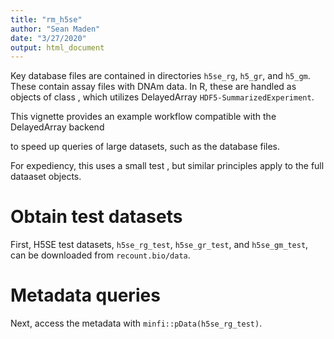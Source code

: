 ```yaml
---
title: "rm_h5se"
author: "Sean Maden"
date: "3/27/2020"
output: html_document
---
```


Key database files are contained in directories `h5se_rg`, `h5_gr`, and `h5_gm`. These contain assay files with DNAm data. In R, these are handled as objects of class , which utilizes DelayedArray `HDF5-SummarizedExperiment`. 

This vignette provides an example workflow compatible with the DelayedArray backend 

to speed up queries of large datasets, such as the  database files. 

For expediency, this uses a small test , but similar principles apply to the full dataaset objects.

# Obtain test datasets

First, H5SE test datasets, `h5se_rg_test`, `h5se_gr_test`, and `h5se_gm_test`, can be downloaded from `recount.bio/data`. 

# Metadata queries



Next, access the metadata with `minfi::pData(h5se_rg_test)`.

# 